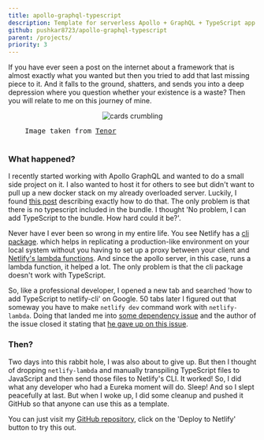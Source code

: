 ```yaml
---
title: apollo-graphql-typescript
description: Template for serverless Apollo + GraphQL + TypeScript app deployed on Netlify.
github: pushkar8723/apollo-graphql-typescript
parent: /projects/
priority: 3
---
```


If you have ever seen a post on the internet about a framework that is almost exactly what you wanted but then
you tried to add that last missing piece to it. And it falls to the ground, shatters, and sends you into a deep
depression where you question whether your existence is a waste? Then you will relate to me on this journey of mine.

<p align="center">
    <img alt="cards crumbling"
        style="margin-bottom: 0"
        src="https://user-images.githubusercontent.com/2996493/82763567-5e85e300-9e26-11ea-8d0f-67736ab2dbc5.gif" />
    <br/>
    <pre>
    Image taken from <a href='https://tenor.com/view/magic-cards-house-house-of-cards-trick-gif-10297539'
        target="_blank" rel="noreference noopener"
    >Tenor</a>
    </pre>
</p>

### What happened?

I recently started working with Apollo GraphQL and wanted to do a small side project on it. I also wanted to host
it for others to see but didn't want to pull up a new docker stack on my already overloaded server. Luckily, I found
[this post](https://www.apollographql.com/docs/apollo-server/deployment/netlify/) describing exactly how to do that.
The only problem is that there is no typescript included in the bundle. I thought 'No problem, I can add TypeScript to
the bundle. How hard could it be?'.

Never have I ever been so wrong in my entire life. You see Netlify has a [cli package](https://www.npmjs.com/package/netlify-cli).
which helps in replicating a production-like environment on your local system without you having to set up a proxy between
your client and [Netlify's lambda functions](https://docs.netlify.com/functions/overview/). And since the apollo server,
in this case, runs a lambda function, it helped a lot. The only problem is that the cli package doesn't work with TypeScript.

So, like a professional developer, I opened a new tab and searched 'how to add TypeScript to netlify-cli' on Google.
50 tabs later I figured out that someway you have to make `netlify dev` command work with `netlify-lambda`. Doing that
landed me into [some dependency issue](https://github.com/netlify/netlify-lambda/issues/142) and the author of the issue
closed it stating that [he gave up on this issue](https://github.com/netlify/netlify-lambda/issues/142#issuecomment-513524350).

### Then?

Two days into this rabbit hole, I was also about to give up. But then I thought of dropping `netlify-lambda` and
manually transpiling TypeScript files to JavaScript and then send those files to Netlify's CLI. It worked!
So, I did what any developer who had a Eureka moment will do. Sleep! And so I slept peacefully at last. But when
I woke up, I did some cleanup and pushed it GitHub so that anyone can use this as a template.

You can just visit my [GitHub repository](https://github.com/pushkar8723/apollo-graphql-typescript), click on the
'Deploy to Netlify' button to try this out.